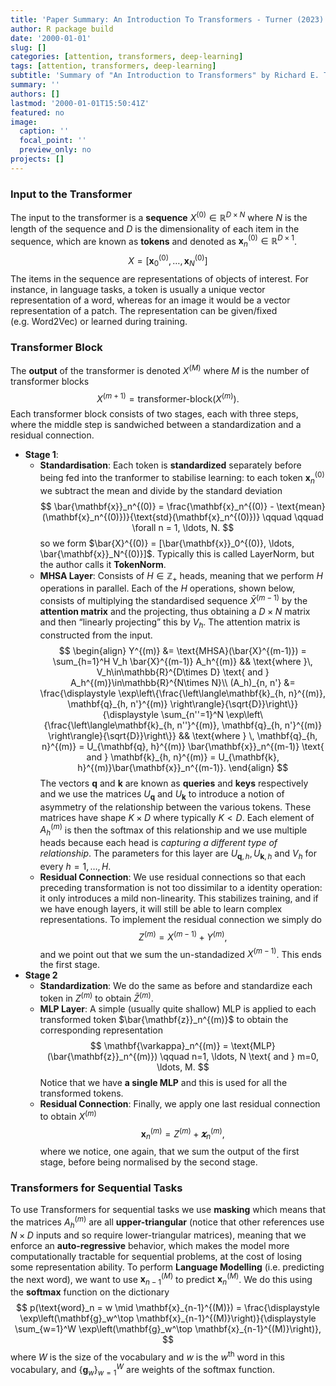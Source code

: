 ```yaml
---
title: 'Paper Summary: An Introduction To Transformers - Turner (2023)'
author: R package build
date: '2000-01-01'
slug: []
categories: [attention, transformers, deep-learning]
tags: [attention, transformers, deep-learning]
subtitle: 'Summary of "An Introduction to Transformers" by Richard E. Turner (2023).'
summary: ''
authors: []
lastmod: '2000-01-01T15:50:41Z'
featured: no
image:
  caption: ''
  focal_point: ''
  preview_only: no
projects: []
---
```

### Input to the Transformer
The input to the transformer is a **sequence** $X^{(0)}\in\mathbb{R}^{D\times N}$ where $N$ is the length of the sequence and $D$ is the dimensionality of each item in the sequence, which are known as **tokens** and denoted as $\mathbf{x}_n^{(0)}\in\mathbb{R}^{D\times 1}$.
$$
X = \left[\mathbf{x}_0^{(0)}, \ldots, \mathbf{x}_N^{(0)}\right]
$$
The items in the sequence are representations of objects of interest. For instance, in language tasks, a token is usually a unique vector representation of a word, whereas for an image it would be a vector representation of a patch. The representation can be given/fixed (e.g. Word2Vec) or learned during training. 

### Transformer Block
The **output** of the transformer is denoted $X^{(M)}$ where $M$ is the number of transformer blocks
$$
X^{(m+1)} = \text{transformer-block}(X^{(m)}).
$$
Each transformer block consists of two stages, each with three steps, where the middle step is sandwiched between a standardization and a residual connection.

- **Stage 1**:
  - **Standardisation**: Each token is **standardized** separately before being fed into the tranformer to stabilise learning: to each token $\mathbf{x}_n^{(0)}$ we subtract the mean and divide by the standard deviation
$$
\bar{\mathbf{x}}_n^{(0)} = \frac{\mathbf{x}_n^{(0)} - \text{mean}(\mathbf{x}_n^{(0)})}{\text{std}(\mathbf{x}_n^{(0)})} \qquad \qquad \forall n = 1, \ldots, N.
$$
so we form $\bar{X}^{(0)} = [\bar{\mathbf{x}}_0^{(0)}, \ldots, \bar{\mathbf{x}}_N^{(0)}]$. Typically this is called LayerNorm, but the author calls it **TokenNorm**.
   - **MHSA Layer**: Consists of $H\in\mathbb{Z}_+$ heads, meaning that we perform $H$ operations in parallel. Each of the $H$ operations, shown below, consists of multiplying the standardised sequence $\bar{X}^{(m-1)}$ by the **attention matrix** and the projecting, thus obtaining a $D\times N$ matrix and then "linearly projecting" this by $V_h$. The attention matrix is constructed from the input.
$$
\begin{align}
    Y^{(m)} &= \text{MHSA}(\bar{X}^{(m-1)}) = \sum_{h=1}^H V_h \bar{X}^{(m-1)} A_h^{(m)} && \text{where }\, V_h\in\mathbb{R}^{D\times D} \text{ and } A_h^{(m)}\in\mathbb{R}^{N\times N}\\
    (A_h)_{n, n'}
    &= \frac{\displaystyle \exp\left\{\frac{\left\langle\mathbf{k}_{h, n}^{(m)}, \mathbf{q}_{h, n'}^{(m)} \right\rangle}{\sqrt{D}}\right\}}{\displaystyle \sum_{n''=1}^N \exp\left\{\frac{\left\langle\mathbf{k}_{h, n''}^{(m)}, \mathbf{q}_{h, n'}^{(m)} \right\rangle}{\sqrt{D}}\right\}} && \text{where } \, \mathbf{q}_{h, n}^{(m)} = U_{\mathbf{q}, h}^{(m)} \bar{\mathbf{x}}_n^{(m-1)} \text{ and } \mathbf{k}_{h, n}^{(m)} = U_{\mathbf{k}, h}^{(m)}\bar{\mathbf{x}}_n^{(m-1)}.
\end{align}
$$
The vectors $\mathbf{q}$ and $\mathbf{k}$ are known as **queries** and **keys** respectively and we use the matrices $U_{\mathbf{q}}$ and $U_{\mathbf{k}}$ to introduce a notion of asymmetry of the relationship between the various tokens. These matrices have shape $K\times D$ where typically $K < D$. Each element of $A_h^{(m)}$ is then the softmax of this relationship and we use multiple heads because each head is *capturing a different type of relationship*. The parameters for this layer are $U_{\mathbf{q}, h}, U_{\mathbf{k}, h}$ and $V_h$ for every $h=1, \ldots, H$.
  - **Residual Connection**: We use residual connections so that each preceding transformation is not too dissimilar to a identity operation: it only introduces a mild non-linearity. This stabilizes training, and if we have enough layers, it will still be able to learn complex representations. To implement the residual connection we simply do
$$
Z^{(m)} = X^{(m-1)} + Y^{(m)},
$$
and we point out that we sum the un-standadized $X^{(m-1)}$. This ends the first stage.
- **Stage 2**
  - **Standardization**: We do the same as before and standardize each token in $Z^{(m)}$ to obtain $\bar{Z}^{(m)}$.
  - **MLP Layer**: A simple (usually quite shallow) MLP is applied to each transformed token $\bar{\mathbf{z}}_n^{(m)}$ to obtain the corresponding representation 
$$
\mathbf{\varkappa}_n^{(m)} = \text{MLP}(\bar{\mathbf{z}}_n^{(m)}) \qquad n=1, \ldots, N \text{ and } m=0, \ldots, M.
$$
Notice that we have **a single MLP** and this is used for all the transformed tokens.
  - **Residual Connection**: Finally, we apply one last residual connection to obtain $X^{(m)}$
  $$
  \mathbf{x}_n^{(m)} = Z^{(m)} + \mathbf{\varkappa}_n^{(m)},
  $$
  where we notice, one again, that we sum the output of the first stage, before being normalised by the second stage.
  
### Transformers for Sequential Tasks
To use Transformers for sequential tasks we use **masking** which means that the matrices $A^{(m)}_h$ are all **upper-triangular** (notice that other references use $N\times D$ inputs and so require lower-triangular matrices), meaning that we enforce an **auto-regressive** behavior, which makes the model more computationally tractable for sequential problems, at the cost of losing some representation ability. To perform **Language Modelling** (i.e. predicting the next word), we want to use $\mathbf{x}_{n-1}^{(M)}$ to predict $\mathbf{x}_{n}^{(M)}$. We do this using the **softmax** function on the dictionary
$$
p(\text{word}_n = w \mid \mathbf{x}_{n-1}^{(M)}) = \frac{\displaystyle \exp\left(\mathbf{g}_w^\top \mathbf{x}_{n-1}^{(M)}\right)}{\displaystyle \sum_{w=1}^W \exp\left(\mathbf{g}_w^\top \mathbf{x}_{n-1}^{(M)}\right)},
$$
where $W$ is the size of the vocabulary and $w$ is the $w^{\text{th}}$ word in this vocabulary, and $\left\{\mathbf{g}_w\right\}_{w=1}^W$ are weights of the softmax function.
